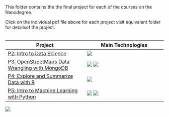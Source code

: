 <br>

This folder contains the the final project for each  of the courses on the Nanodegree.

Click on the individual pdf file above for each project  visit equivalent folder for details\code of the project.
<br>
<br>



Project | Main Technologies
------------- | -------------
[P2: Intro to Data Science](https://github.com/dmenin/UdacityDataAnalystNanoDegree/tree/master/2_IntroDS)  | ![](..//Miscellaneous//stats.png)
[P3: OpenStreetMaps Data Wrangling with MongoDB](https://github.com/dmenin/UdacityDataAnalystNanoDegree/tree/master/3_Mongo) | ![](..//Miscellaneous//mongo.png) ![](..//Miscellaneous//python.png)
[P4: Explore and Summarize Data with R](https://github.com/dmenin/UdacityDataAnalystNanoDegree/tree/master/4_R) | ![](..//Miscellaneous//R.png)
[P5: Intro to Machine Learning with Python](https://github.com/dmenin/UdacityDataAnalystNanoDegree/tree/master/5_MachineLearning/PythonProject) | ![](..//Miscellaneous//python.png) ![](..//Miscellaneous//ml.png)






![](..//Miscellaneous//cover2.png)



<style type="text/css">
.table {

    width: 700px

}
</style>